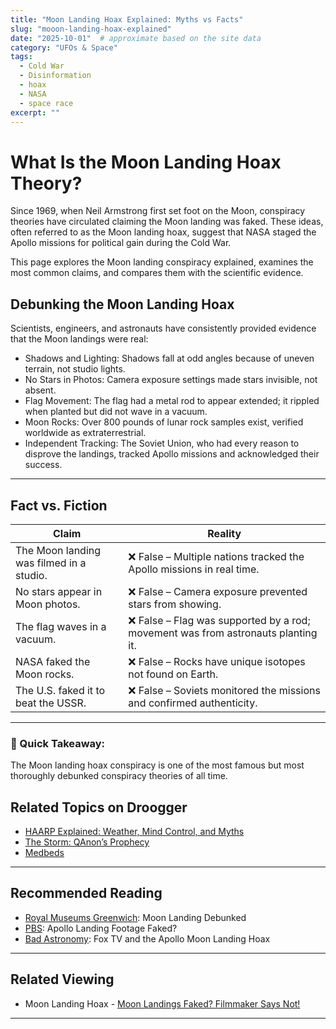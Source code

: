 ```yaml
---
title: "Moon Landing Hoax Explained: Myths vs Facts"
slug: "mooon-landing-hoax-explained"
date: "2025-10-01"  # approximate based on the site data
category: "UFOs & Space"
tags:
  - Cold War
  - Disinformation
  - hoax
  - NASA
  - space race
excerpt: ""
---
```


# What Is the Moon Landing Hoax Theory?

Since 1969, when Neil Armstrong first set foot on the Moon, conspiracy theories have circulated claiming the Moon landing was faked. These ideas, often referred to as the Moon landing hoax, suggest that NASA staged the Apollo missions for political gain during the Cold War.

This page explores the Moon landing conspiracy explained, examines the most common claims, and compares them with the scientific evidence.

## Debunking the Moon Landing Hoax
Scientists, engineers, and astronauts have consistently provided evidence that the Moon landings were real:
 - Shadows and Lighting: Shadows fall at odd angles because of uneven terrain, not studio lights.
 - No Stars in Photos: Camera exposure settings made stars invisible, not absent.
 - Flag Movement: The flag had a metal rod to appear extended; it rippled when planted but did not wave in a vacuum.
 - Moon Rocks: Over 800 pounds of lunar rock samples exist, verified worldwide as extraterrestrial.
 - Independent Tracking: The Soviet Union, who had every reason to disprove the landings, tracked Apollo missions and acknowledged their success.

---
## Fact vs. Fiction

| Claim | Reality |
|---|---|
| The Moon landing was filmed in a studio. | ❌ False – Multiple nations tracked the Apollo missions in real time. |
| No stars appear in Moon photos. | ❌ False – Camera exposure prevented stars from showing. |
| The flag waves in a vacuum. | ❌ False – Flag was supported by a rod; movement was from astronauts planting it. |
| NASA faked the Moon rocks. | ❌ False – Rocks have unique isotopes not found on Earth. |
| The U.S. faked it to beat the USSR. | ❌ False – Soviets monitored the missions and confirmed authenticity. |

---

### 📌 Quick Takeaway:
The Moon landing hoax conspiracy is one of the most famous but most thoroughly debunked conspiracy theories of all time.

## Related Topics on Droogger

- [HAARP Explained: Weather, Mind Control, and Myths](/haarp-explained-weather-mind-control-and-myths)  
- [The Storm: QAnon’s Prophecy](/the-storm-qanon-prophecy)  
- [Medbeds](http://192.168.0.162:3000/recipe/medbeds-quantum-healing)  

---

## Recommended Reading

- [Royal Museums Greenwich](https://www.rmg.co.uk/stories/space-astronomy/moon-landing-conspiracy-theories-debunked): Moon Landing Debunked
- [PBS](https://www.pbs.org/newshour/science/apollo-landing-footage-would-have-been-impossible-to-fake-a-film-expert-explains-why): Apollo Landing Footage Faked?
- [Bad Astronomy](http://www.badastronomy.com/bad/tv/foxapollo.html): Fox TV and the Apollo Moon Landing Hoax

---

## Related Viewing
 - Moon Landing Hoax - [Moon Landings Faked? Filmmaker Says Not!](https://youtu.be/_loUDS4c3Cs?si=DECx24qWYRKfYiXJ)

---
